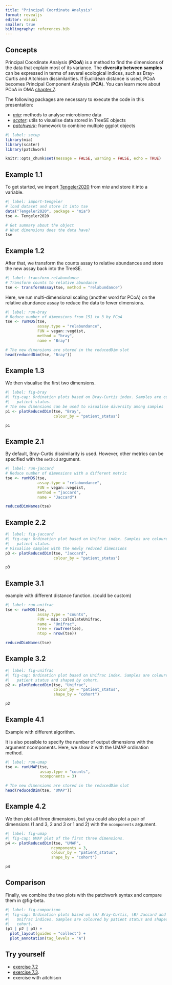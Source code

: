 ```yaml
---
title: "Principal Coordinate Analysis"
format: revealjs
editor: visual
smaller: true
bibliography: references.bib
---
```


## Concepts

Principal Coordinate Analysis (**PCoA**) is a method to find the dimensions of
the data that explain most of its variance. The **diversity between samples**
can be expressed in terms of several ecological indices, such as Bray-Curtis and Aitchison dissimilarities. If Euclidean distance is used, PCoA becomes Principal
Component Analysis (**PCA**). You can learn more about PCoA in OMA
[chapter 7](https://microbiome.github.io/OMA/docs/devel/pages/20_beta_diversity.html).

The following packages are necessary to execute the code in this presentation:

- [_mia_](https://microbiome.github.io/mia/articles/mia.html): methods to
  analyse microbiome data
- [_scater_](https://master.bioconductor.org/packages/release/bioc/html/scater.html):
  utils to visualise data stored in TreeSE objects
- [_patchwork_](https://patchwork.data-imaginist.com): framework to combine
  multiple ggplot objects

```r
#| label: setup
library(mia)
library(scater)
library(patchwork)

knitr::opts_chunk$set(message = FALSE, warning = FALSE, echo = TRUE)
```

## Example 1.1

To get started, we import
[Tengeler2020](https://microbiome.github.io/outreach/tengeler2020_presentation.html)
from _mia_ and store it into a variable.

```r
#| label: import-tengeler
# load dataset and store it into tse
data("Tengeler2020", package = "mia")
tse <- Tengeler2020

# Get summary about the object
# What dimensions does the data have?
tse
```

## Example 1.2

After that, we transform the counts assay to relative abundances and store the
new assay back into the TreeSE.

```r
#| label: transform-relabundance
# Transform counts to relative abundance
tse <- transformAssay(tse, method = "relabundance")
```

Here, we run multi-dimensional scaling (another word for PCoA) on the relative
abundance assay to reduce the data to fewer dimensions.

```r
#| label: run-bray
# Reduce number of dimensions from 151 to 3 by PCoA
tse <- runMDS(tse,
              assay.type = "relabundance",
              FUN = vegan::vegdist,
              method = "bray",
              name = "Bray")

# The new dimensions are stored in the reducedDim slot
head(reducedDim(tse, "Bray"))
```

## Example 1.3

We then visualise the first two dimensions.

```r
#| label: fig-bray
#| fig-cap: Ordination plots based on Bray-Curtis index. Samples are coloured by
#|   patient status.
# The new dimensions can be used to visualise diversity among samples
p1 <- plotReducedDim(tse, "Bray",
                     colour_by = "patient_status")

p1
```

## Example 2.1

By default, Bray-Curtis dissimilarity is used. However, other metrics can be
specified with the `method` argument.

```r
#| label: run-jaccard
# Reduce number of dimensions with a different metric
tse <- runMDS(tse,
              assay.type = "relabundance",
              FUN = vegan::vegdist,
              method = "jaccard",
              name = "Jaccard")

reducedDimNames(tse)
```

## Example 2.2

```r
#| label: fig-jaccard
#| fig-cap: Ordination plot based on Unifrac index. Samples are coloured by
#|   patient status.
# Visualise samples with the newly reduced dimensions
p3 <- plotReducedDim(tse, "Jaccard",
                     colour_by = "patient_status")

p3
```


## Example 3.1

example with different distance function. (could be custom)

```r
#| label: run-unifrac
tse <- runMDS(tse,
              assay.type = "counts",
              FUN = mia::calculateUnifrac,
              name = "Unifrac",
              tree = rowTree(tse),
              ntop = nrow(tse))

reducedDimNames(tse)
```

## Example 3.2

```r
#| label: fig-unifrac
#| fig-cap: Ordination plot based on Unifrac index. Samples are coloured by
#|   patient status and shaped by cohort.
p2 <- plotReducedDim(tse, "Unifrac",
                     colour_by = "patient_status",
                     shape_by = "cohort")

p2
```

## Example 4.1

Example with different algorithm.

It is also possible to specify the number of output dimensions with the argument ncomponents. Here, we show it with the UMAP ordination method.

```r
#| label: run-umap
tse <- runUMAP(tse,
               assay.type = "counts",
               ncomponents = 3)

# The new dimensions are stored in the reducedDim slot
head(reducedDim(tse, "UMAP"))
```

## Example 4.2

We then plot all three dimensions, but you could also plot a pair of dimensions (1 and 3, 2 and 3 or 1 and 2) with the `ncomponents` argument.

```r
#| label: fig-umap
#| fig-cap: UMAP plot of the first three dimensions.
p4 <- plotReducedDim(tse, "UMAP",
                    ncomponents = 3,
                    colour_by = "patient_status",
                    shape_by = "cohort")

p4
```

## Comparison

Finally, we combine the two plots with the patchwork syntax and compare them in
@fig-beta.

```r
#| label: fig-comparison
#| fig-cap: Ordination plots based on (A) Bray-Curtis, (B) Jaccard and (C)
#|   Unifrac indices. Samples are coloured by patient status and shaped by
#|   cohort.
(p1 | p2 | p3) +
  plot_layout(guides = "collect") +
  plot_annotation(tag_levels = "A")
```

## Try yourself

- [exercise 7.2](https://microbiome.github.io/OMA/docs/devel/pages/98_exercises.html#visualization-basics-with-pca)
- [exercise 7.3](https://microbiome.github.io/OMA/docs/devel/pages/98_exercises.html#principal-coordinate-analysis-pcoa).
- exercise with aitchison
